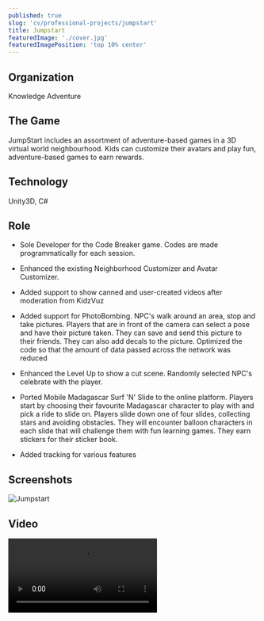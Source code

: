 ```yaml
---
published: true
slug: 'cv/professional-projects/jumpstart'
title: Jumpstart
featuredImage: './cover.jpg'
featuredImagePosition: 'top 10% center'
---
```



## Organization

Knowledge Adventure

## The Game

JumpStart includes an assortment of adventure-based games in a 3D virtual world neighbourhood. Kids can customize their
avatars and play fun, adventure-based games to earn rewards.

## Technology

Unity3D, C#

## Role

-   Sole Developer for the Code Breaker game. Codes are made programmatically for each session.

-   Enhanced the existing Neighborhood Customizer and Avatar Customizer.

-   Added support to show canned and user-created videos after moderation from KidzVuz

-   Added support for PhotoBombing. NPC's walk around an area, stop and take pictures. Players that are in front of the
    camera can select a pose and have their picture taken. They can save and send this picture to their friends. They
    can also add decals to the picture. Optimized the code so that the amount of data passed across the network was
    reduced

-   Enhanced the Level Up to show a cut scene. Randomly selected NPC's celebrate with the player.

-   Ported Mobile Madagascar Surf 'N' Slide to the online platform. Players start by choosing their favourite Madagascar
    character to play with and pick a ride to slide on. Players slide down one of four slides, collecting stars and
    avoiding obstacles. They will encounter balloon characters in each slide that will challenge them with fun learning
    games. They earn stickers for their sticker book.

-   Added tracking for various features

## Screenshots

![Jumpstart](./cover.jpg)

## Video

<Video src="https://www.youtube.com/embed/9fjsezhnjAo" title="Jumpstart Video" />

## Website

[Jumpstart.com](http://www.jumpstart.com)
